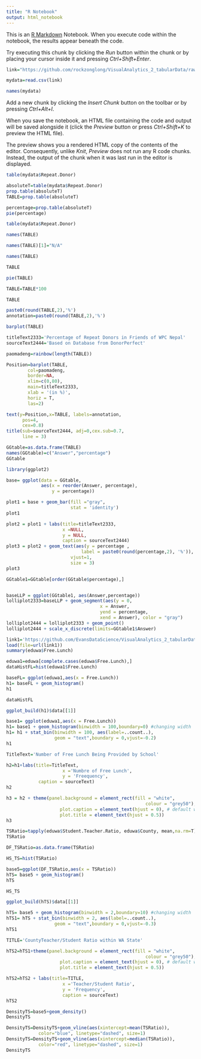 ```yaml
---
title: "R Notebook"
output: html_notebook
---
```


This is an [R Markdown](http://rmarkdown.rstudio.com) Notebook. When you execute code within the notebook, the results appear beneath the code. 

Try executing this chunk by clicking the *Run* button within the chunk or by placing your cursor inside it and pressing *Ctrl+Shift+Enter*. 

```r
link="https://github.com/rockzonglong/VisualAnalytics_2_tabularData/raw/master/data/Tableau%20Applicable%20Annual%20Report%201.csv"
```

```r
mydata=read.csv(link)
```

```r
names(mydata)
```

Add a new chunk by clicking the *Insert Chunk* button on the toolbar or by pressing *Ctrl+Alt+I*.

When you save the notebook, an HTML file containing the code and output will be saved alongside it (click the *Preview* button or press *Ctrl+Shift+K* to preview the HTML file).

The preview shows you a rendered HTML copy of the contents of the editor. Consequently, unlike *Knit*, *Preview* does not run any R code chunks. Instead, the output of the chunk when it was last run in the editor is displayed.
```r
table(mydata$Repeat.Donor)
```

```r
absoluteT=table(mydata$Repeat.Donor)
prop.table(absoluteT)
TABLE=prop.table(absoluteT)
```

```r
percentage=prop.table(absoluteT)
pie(percentage)
```
```r
table(mydata$Repeat.Donor)
```

```r
names(TABLE)
```

```r
names(TABLE)[1]="N/A"
```

```r
names(TABLE)
```
```r
TABLE
```
```r
pie(TABLE)
```
```r
TABLE=TABLE*100
```

```r
TABLE
```
```r
paste0(round(TABLE,2),'%')
annotation=paste0(round(TABLE,2),'%')
```

```r
barplot(TABLE)
```
```r
titleText2333='Percentage of Repeat Donors in Friends of WPC Nepal'
sourceText2444='Based on Database from DonorPerfect'

paomadeng=rainbow(length(TABLE)) 

Position=barplot(TABLE,
        col=paomadeng,
        border=NA,
        xlim=c(0,80),
        main=titleText2333,
        xlab = '(in %)',
        horiz = T,
        las=2)

text(y=Position,x=TABLE, labels=annotation,
      pos=4,
      cex=0.8)
title(sub=sourceText2444, adj=0,cex.sub=0.7,
      line = 3) 
```
```r
GGtable=as.data.frame(TABLE)
names(GGtable)=c("Answer","percentage")
GGtable
```
```r
library(ggplot2)
```
```r
base= ggplot(data = GGtable, 
             aes(x = reorder(Answer, percentage),
                 y = percentage)) 
```

```r
plot1 = base + geom_bar(fill ="gray",
                        stat = 'identity')
plot1
```
```r
plot2 = plot1 + labs(title=titleText2333,
                     x =NULL, 
                     y = NULL,
                     caption = sourceText2444)
plot3 = plot2 + geom_text(aes(y = percentage ,
                            label = paste0(round(percentage,2), '%')),
                        vjust=1,
                        size = 3)
plot3
```

```r
GGtable1=GGtable[order(GGtable$percentage),]


baseLLP = ggplot(GGtable1, aes(Answer,percentage)) 
lolliplot2333=baseLLP + geom_segment(aes(y = 0, 
                                   x = Answer, 
                                   yend = percentage, 
                                   xend = Answer), color = "gray") 
lolliplot2444 = lolliplot2333 + geom_point()
lolliplot2444 + scale_x_discrete(limits=GGtable1$Answer)
```

```r
link1='https://github.com/EvansDataScience/VisualAnalytics_2_tabularData/raw/master/data/eduwa.rda'
load(file=url(link1))
summary(eduwa$Free.Lunch)
```


```r
eduwa1=eduwa[complete.cases(eduwa$Free.Lunch),]
dataHistFL=hist(eduwa1$Free.Lunch)
```
```r
baseFL= ggplot(eduwa1,aes(x = Free.Lunch))  
h1= baseFL + geom_histogram()
h1 
```
```r
dataHistFL
```
```r
ggplot_build(h1)$data[[1]]
```

```r
base1= ggplot(eduwa1,aes(x = Free.Lunch))  
h1= base1 + geom_histogram(binwidth = 100,boundary=0) #changing width
h1= h1 + stat_bin(binwidth = 100, aes(label=..count..), 
                  geom = "text",boundary = 0,vjust=-0.2)
h1
```

```r
TitleText='Number of Free Lunch Being Provided by School'

h2=h1+labs(title=TitleText,
                     x ='Numbre of Free Lunch', 
                     y = 'Freequency',
            caption = sourceText)
h2
```
```r
h3 = h2 + theme(panel.background = element_rect(fill = "white",
                                                    colour = "grey50"),
                    plot.caption = element_text(hjust = 0), # default was 1
                    plot.title = element_text(hjust = 0.5))
h3
```
```r
TSRatio=tapply(eduwa$Student.Teacher.Ratio, eduwa$County, mean,na.rm=T)
TSRatio
```


```r
DF_TSRatio=as.data.frame(TSRatio)
```


```r
HS_TS=hist(TSRatio)

```

```r
base5=ggplot(DF_TSRatio,aes(x = TSRatio))  
hTS= base5 + geom_histogram()
hTS
```
```r
HS_TS
```

```r
ggplot_build(hTS)$data[[1]]
```
```r
hTS= base5 + geom_histogram(binwidth = 2,boundary=10) #changing width
hTS1= hTS + stat_bin(binwidth = 2, aes(label=..count..), 
                  geom = "text",boundary = 0,vjust=-0.3)
hTS1
```

```r
TITLE='CountyTeacher/Student Ratio within WA State'

hTS2=hTS1+theme(panel.background = element_rect(fill = "white",
                                                    colour = "grey50"),
                    plot.caption = element_text(hjust = 0), # default was 1
                    plot.title = element_text(hjust = 0.5))

hTS2=hTS2 + labs(title=TITLE,
                     x ='Teacher/Student Ratio', 
                     y = 'Frequency',
                     caption = sourceText)
hTS2
```

```r
DensityTS=base5+geom_density()
DensityTS
```

```r
DensityTS=DensityTS+geom_vline(aes(xintercept=mean(TSRatio)),
            color="blue", linetype="dashed", size=1)
DensityTS=DensityTS+geom_vline(aes(xintercept=median(TSRatio)),
            color="red", linetype="dashed", size=1)
DensityTS
```

